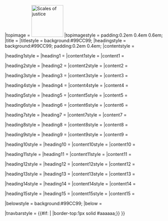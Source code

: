 {{Sidebar with heading backgrounds
|name          = {{{name|{{PAGENAME}}}}}
|topimage      = [[Image:Scale of justice 2.svg|100px|Scales of justice]]
|topimagestyle = padding:0.2em 0.4em 0.6em;
|title         = {{{title<includeonly>|</includeonly>}}}
|titlestyle    = background:#99CC99; {{{titlestyle|}}}
|headingstyle  = background:#99CC99; padding:0.2em 0.4em; {{{headingstyle|}}}
|contentstyle  = {{{contentstyle|}}}

|heading1style = {{{heading1style|}}}
|heading1 = {{{heading1<includeonly>|</includeonly>}}}
|content1style = {{{content1style|}}}
|content1 = {{{content1<includeonly>|</includeonly>}}}

|heading2style = {{{heading2style|}}}
|heading2 = {{{heading2<includeonly>|</includeonly>}}}
|content2style = {{{content2style|}}}
|content2 = {{{content2<includeonly>|</includeonly>}}}

|heading3style = {{{heading3style|}}}
|heading3 = {{{heading3<includeonly>|</includeonly>}}}
|content3style = {{{content3style|}}}
|content3 = {{{content3<includeonly>|</includeonly>}}}

|heading4style = {{{heading4style|}}}
|heading4 = {{{heading4|}}}
|content4style = {{{content4style|}}}
|content4 = {{{content4|<noinclude>................</noinclude>}}}

|heading5style = {{{heading5style|}}}
|heading5 = {{{heading5|}}}
|content5style = {{{content5style|}}}
|content5 = {{{content5|}}}

|heading6style = {{{heading6style|}}}
|heading6 = {{{heading6|}}}
|content6style = {{{content6style|}}}
|content6 = {{{content6|}}}

|heading7style = {{{heading7style|}}}
|heading7 = {{{heading7|}}}
|content7style = {{{content7style|}}}
|content7 = {{{content7|}}}

|heading8style = {{{heading8style|}}}
|heading8 = {{{heading8|}}}
|content8style = {{{content8style|}}}
|content8 = {{{content8|}}}

|heading9style = {{{heading9style|}}}
|heading9 = {{{heading9|}}}
|content9style = {{{content9style|}}}
|content9 = {{{content9|}}}

|heading10style = {{{heading10style|}}}
|heading10 = {{{heading10|}}}
|content10style = {{{content10style|}}}
|content10 = {{{content10|}}}

|heading11style = {{{heading11style|}}}
|heading11 = {{{heading11|}}}
|content11style = {{{content11style|}}}
|content11 = {{{content11|}}}

|heading12style = {{{heading12style|}}}
|heading12 = {{{heading12|}}}
|content12style = {{{content12style|}}}
|content12 = {{{content12|}}}

|heading13style = {{{heading13style|}}}
|heading13 = {{{heading13|}}}
|content13style = {{{content13style|}}}
|content13 = {{{content13|}}}

|heading14style = {{{heading14style|}}}
|heading14 = {{{heading14|}}}
|content14style = {{{content14style|}}}
|content14 = {{{content14|}}}

|heading15style = {{{heading15style|}}}
|heading15 = {{{heading15<includeonly>|</includeonly>}}}
|content15style = {{{content15style|}}}
|content15 = {{{content15<includeonly>|</includeonly>}}}

|belowstyle = background:#99CC99; {{{belowstyle|}}}
|below = {{{below<includeonly>|</includeonly>}}}

|tnavbarstyle = {{#if:{{{below<includeonly>|</includeonly>}}} | |border-top:1px solid #aaaaaa;}} {{{tnavbarstyle|}}}
}}<noinclude>
[[Category:法律模版| {{PAGENAME}}]]

</noinclude>